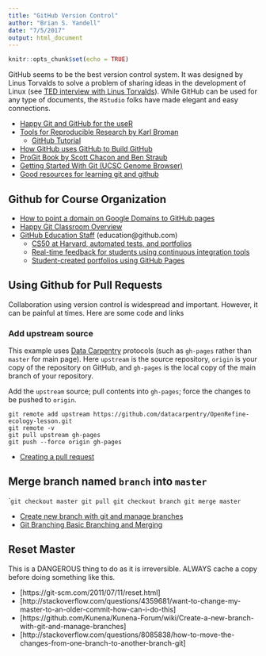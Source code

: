 ```yaml
---
title: "GitHub Version Control"
author: "Brian S. Yandell"
date: "7/5/2017"
output: html_document
---
```


```r
knitr::opts_chunk$set(echo = TRUE)
```

GitHub seems to be the best version control system. It was designed by Linus Torvalds to solve a problem of sharing ideas in the development of Linux (see [TED interview with Linus Torvalds](https://www.ted.com/talks/linus_torvalds_the_mind_behind_linux)).
While GitHub can be used for any type of documents, the `RStudio` folks have made elegant and easy connections.

- [Happy Git and GitHub for the useR](http://happygitwithr.com/)
- [Tools for Reproducible Research by Karl Broman](http://kbroman.org/Tools4RR/)
    + [GitHub Tutorial](http://kbroman.org/github_tutorial/)
- [How GitHub uses GitHub to Build
        GitHub](https://speakerdeck.com/holman/how-github-uses-github-to-build-github)
- [ProGit Book by Scott Chacon and Ben Straub](https://git-scm.com/book/en/v2)
- [Getting Started With Git (UCSC Genome Browser)](http://genomewiki.ucsc.edu/index.php/Getting_Started_With_Git)
- [Good resources for learning git and github](https://help.github.com/articles/good-resources-for-learning-git-and-github/)

## Github for Course Organization
 
- [How to point a domain on Google Domains to GitHub pages](http://www.curtismlarson.com/blog/2015/04/12/github-pages-google-domains/)
- [Happy Git Classroom Overview](http://happygitwithr.com/classroom-overview.html)
- [GitHub Education Staff](https://education.github.community) (education@github.com)
    + [CS50 at Harvard, automated tests, and portfolios](https://github.com/blog/2322-how-cs50-at-harvard-uses-github-to-teach-computer-science)
    + [Real-time feedback for students using continuous integration tools](https://github.com/blog/2324-real-time-feedback-for-students-using-continuous-integration-tools)
    + [Student-created portfolios using GitHub Pages](https://education.github.community/t/who-uses-github-pages-portfolios-peer-learning/9365)
    
## Using Github for Pull Requests

Collaboration using version control is widespread and important.
However, it can be painful at times. Here are some code and links

### Add upstream source

This example uses [Data Carpentry](http://datacarpentry.org) protocols (such as `gh-pages` rather than `master` for main page). Here `upstream` is the source repository, `origin` is your copy of the repository on GitHub, and `gh-pages` is the local copy of the main branch of your repository.

Add the `upstream` source; pull contents into `gh-pages`; force the changes to be pushed to `origin`.

```
git remote add upstream https://github.com/datacarpentry/OpenRefine-ecology-lesson.git
git remote -v
git pull upstream gh-pages
git push --force origin gh-pages
```

- [Creating a pull request](https://help.github.com/articles/creating-a-pull-request/)
 
## Merge branch named `branch` into `master`

```
git checkout master
git pull
git checkout branch
git merge master
``

- [Create new branch with git and manage branches](https://github.com/Kunena/Kunena-Forum/wiki/Create-a-new-branch-with-git-and-manage-branches) 
- [Git Branching Basic Branching and Merging](https://git-scm.com/book/en/v2/Git-Branching-Basic-Branching-and-Merging)
 
## Reset Master

This is a DANGEROUS thing to do as it is irreversible. ALWAYS cache a copy before doing something like this.

- [https://git-scm.com/2011/07/11/reset.html]
- [http://stackoverflow.com/questions/4359681/want-to-change-my-master-to-an-older-commit-how-can-i-do-this]
- [https://github.com/Kunena/Kunena-Forum/wiki/Create-a-new-branch-with-git-and-manage-branches]
- [http://stackoverflow.com/questions/8085838/how-to-move-the-changes-from-one-branch-to-another-branch-git]
 
